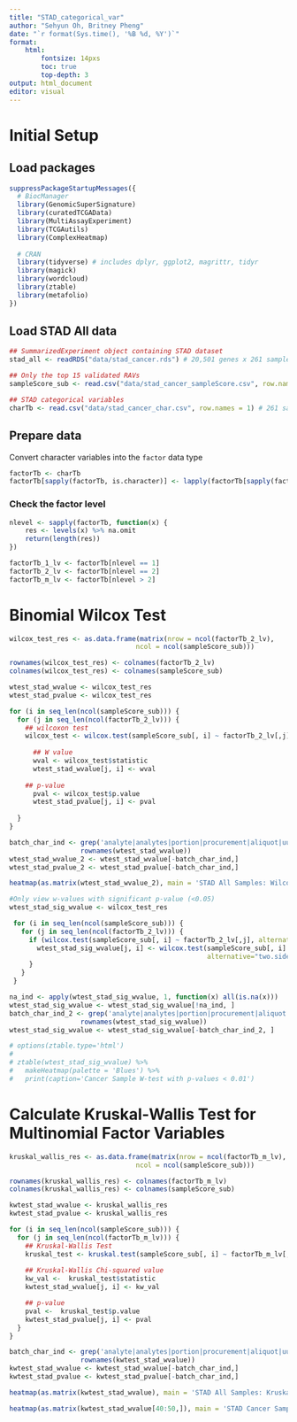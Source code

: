 ```yaml
---
title: "STAD_categorical_var"
author: "Sehyun Oh, Britney Pheng"
date: "`r format(Sys.time(), '%B %d, %Y')`"
format:
    html:
        fontsize: 14pxs
        toc: true
        top-depth: 3
output: html_document
editor: visual
---
```


# Initial Setup

## Load packages

```r
suppressPackageStartupMessages({
  # BiocManager
  library(GenomicSuperSignature)
  library(curatedTCGAData)
  library(MultiAssayExperiment)
  library(TCGAutils)
  library(ComplexHeatmap)
  
  # CRAN
  library(tidyverse) # includes dplyr, ggplot2, magrittr, tidyr
  library(magick)
  library(wordcloud)
  library(ztable)
  library(metafolio)
})
```

## Load STAD All data

```r
## SummarizedExperiment object containing STAD dataset 
stad_all <- readRDS("data/stad_cancer.rds") # 20,501 genes x 261 samples

## Only the top 15 validated RAVs
sampleScore_sub <- read.csv("data/stad_cancer_sampleScore.csv", row.names = 1) # 261 samples x 15 RAVs

## STAD categorical variables
charTb <- read.csv("data/stad_cancer_char.csv", row.names = 1) # 261 samples x 182 metadata attributes (char)
```

## Prepare data

Convert character variables into the `factor` data type

```r
factorTb <- charTb
factorTb[sapply(factorTb, is.character)] <- lapply(factorTb[sapply(factorTb, is.character)], factor)
```

### Check the factor level

```r
nlevel <- sapply(factorTb, function(x) {
    res <- levels(x) %>% na.omit
    return(length(res))
})

factorTb_1_lv <- factorTb[nlevel == 1]
factorTb_2_lv <- factorTb[nlevel == 2]
factorTb_m_lv <- factorTb[nlevel > 2]
```

# Binomial Wilcox Test

```r
wilcox_test_res <- as.data.frame(matrix(nrow = ncol(factorTb_2_lv),
                                ncol = ncol(sampleScore_sub)))

rownames(wilcox_test_res) <- colnames(factorTb_2_lv)
colnames(wilcox_test_res) <- colnames(sampleScore_sub)

wtest_stad_wvalue <- wilcox_test_res
wtest_stad_pvalue <- wilcox_test_res

for (i in seq_len(ncol(sampleScore_sub))) {
  for (j in seq_len(ncol(factorTb_2_lv))) {
    ## wilcoxon test
    wilcox_test <- wilcox.test(sampleScore_sub[, i] ~ factorTb_2_lv[,j], alternative="two.sided")
    
      ## W value
      wval <- wilcox_test$statistic
      wtest_stad_wvalue[j, i] <- wval
    
    ## p-value
      pval <- wilcox_test$p.value
      wtest_stad_pvalue[j, i] <- pval
    
  }
}

batch_char_ind <- grep('analyte|analytes|portion|procurement|aliquot|uuid|barcode',
                  rownames(wtest_stad_wvalue))
wtest_stad_wvalue_2 <- wtest_stad_wvalue[-batch_char_ind,]
wtest_stad_pvalue_2 <- wtest_stad_pvalue[-batch_char_ind,]
```

```r
heatmap(as.matrix(wtest_stad_wvalue_2), main = 'STAD All Samples: Wilcoxon Test Binomial')
```

```r
#Only view w-values with significant p-value (<0.05)
wtest_stad_sig_wvalue <- wilcox_test_res

 for (i in seq_len(ncol(sampleScore_sub))) {
   for (j in seq_len(ncol(factorTb_2_lv))) {
     if (wilcox.test(sampleScore_sub[, i] ~ factorTb_2_lv[,j], alternative="two.sided")$p.val < 0.05) {
       wtest_stad_sig_wvalue[j, i] <- wilcox.test(sampleScore_sub[, i] ~ factorTb_2_lv[,j],
                                                  alternative="two.sided")$statistic
     }
   }
 }

na_ind <- apply(wtest_stad_sig_wvalue, 1, function(x) all(is.na(x)))
wtest_stad_sig_wvalue <- wtest_stad_sig_wvalue[!na_ind, ]
batch_char_ind_2 <- grep('analyte|analytes|portion|procurement|aliquot|uuid|barcode',
                  rownames(wtest_stad_sig_wvalue))
wtest_stad_sig_wvalue <- wtest_stad_sig_wvalue[-batch_char_ind_2, ]
```

```r
# options(ztable.type='html')
# 
# ztable(wtest_stad_sig_wvalue) %>%
#   makeHeatmap(palette = 'Blues') %>%
#   print(caption='Cancer Sample W-test with p-values < 0.01')
```

# Calculate Kruskal-Wallis Test for Multinomial Factor Variables

```r
kruskal_wallis_res <- as.data.frame(matrix(nrow = ncol(factorTb_m_lv),
                                ncol = ncol(sampleScore_sub)))

rownames(kruskal_wallis_res) <- colnames(factorTb_m_lv)
colnames(kruskal_wallis_res) <- colnames(sampleScore_sub)

kwtest_stad_wvalue <- kruskal_wallis_res
kwtest_stad_pvalue <- kruskal_wallis_res

for (i in seq_len(ncol(sampleScore_sub))) {
  for (j in seq_len(ncol(factorTb_m_lv))) {
    ## Kruskal-Wallis Test
    kruskal_test <- kruskal.test(sampleScore_sub[, i] ~ factorTb_m_lv[,j])
    
    ## Kruskal-Wallis Chi-squared value
    kw_val <-  kruskal_test$statistic
    kwtest_stad_wvalue[j, i] <- kw_val

    ## p-value
    pval <-  kruskal_test$p.value
    kwtest_stad_pvalue[j, i] <- pval
  }
}

batch_char_ind <- grep('analyte|analytes|portion|procurement|aliquot|uuid|barcode',
                  rownames(kwtest_stad_wvalue))
kwtest_stad_wvalue <- kwtest_stad_wvalue[-batch_char_ind,]
kwtest_stad_pvalue <- kwtest_stad_pvalue[-batch_char_ind,]
```

```r
heatmap(as.matrix(kwtest_stad_wvalue), main = 'STAD All Samples: Kruskal-Wallis Test')

heatmap(as.matrix(kwtest_stad_wvalue[40:50,]), main = 'STAD Cancer Samples: Kruskal-Wallis Test')
```
